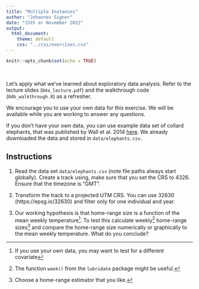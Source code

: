 ```yaml
---
title: "Multiple Instances"
author: "Johannes Signer"
date: "15th or November 2022"
output: 
  html_document:
    theme: default
    css: "../css/exercises.css"
---
```


```r
knitr::opts_chunk$set(echo = TRUE)
```

<br>

Let's apply what we've learned about exploratory data analysis. Refer to the lecture slides (`04a_lecture.pdf`) and the walkthrough code (`04b_walkthrough.R`) as a refresher.

We encourage you to use your own data for this exercise. We will be available while you are working to answer any questions.

If you don't have your own data, you can use example data set of collard elephants, that was published by Wall et al. 2014 [here](https://www.datarepository.movebank.org/handle/10255/move.372). We already downloaded the data and stored in `data/elephants.csv`. 


## Instructions

1. Read the data set `data/elephants.csv` (note file paths always start globally). Create a track using, make sure that you set the CRS to 4326. Ensure that the timezone is "GMT". 

2. Transform the track to a projected UTM CRS. You can use 32630 (https://epsg.io/32630) and filter only for one individual and year.

3. Our working hypothesis is that home-range size is a function of the mean weekly temperature^[If you use your own data, you may want to test for a different covariate]. To test this calculate weekly^[The function `week()` from the `lubridate` package might be useful.] home-range sizes^[Choose a home-range estimator that you like.] and compare the home-range size numerically or graphically to the mean weekly temperature. What do you conclude?



